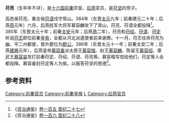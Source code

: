 '''苻亮'''（生卒年不详），是[[十六国|十六国]][[前秦|前秦]]宗室、[[后燕|后燕]]官员，是[[苻坚|苻坚]]的侄子。

高邑侯苻亮、重合侯[[苻谟|苻谟]]戍守常山。384年（东晋[[太元_(东晋)|太元]]九年；前秦建元二十年；后燕[[燕元|燕]]元年）六月，后燕抚军大将军慕容麟攻下了常山，苻亮、苻谟全都投降<ref>《[[资治通鉴|资治通鉴]]》[[s:資治通鑑/卷105|卷一百五 晋纪二十七]]</ref>。385年（东晋太元十年；前秦[[太安_(前秦)|太安]]元年；后燕[[燕元|燕]]二年），苻亮和[[苻绍|苻绍]]、[[苻谟|苻谟]]、[[苻定|苻定]]听说[[苻丕|苻丕]]即位前秦[[皇帝|皇帝]]，全都从河北派遣使者前来谢罪。十一月，苻丕任命苻亮为幽、平二州都督，晋升爵位为[[郡公|郡公]]。386年（东晋太元十一年；前秦太安二年；后燕[[建興_(後燕)|建興]]元年），后燕皇帝[[慕容垂|慕容垂]]派太原王[[慕容楷|慕容楷]]、赵王[[慕容麟|慕容麟]]、陈留王[[慕容绍|慕容绍]]、章武王[[慕容宙|慕容宙]]攻打前秦苻定、苻绍、苻谟、苻亮等。慕容楷写信给他们，苻定等人全都投降。慕容垂封苻定等人为侯，以报答苻坚的恩德<ref>《资治通鉴》[[s:資治通鑑/卷106|卷一百六 晋纪二十八]]</ref>。
 
==参考资料==
{{reflist}}
{{DEFAULTSORT:P}}
[[Category:前秦官员|Category:前秦官员]]
[[Category:前秦皇族|Category:前秦皇族]]
[[Category:苻姓|L]]
[[Category:后燕官员|Category:后燕官员]]